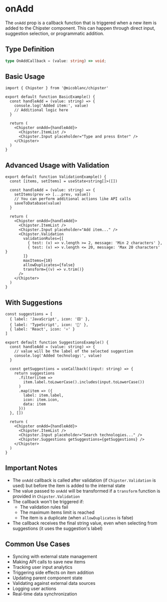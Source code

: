 # onAdd

The `onAdd` prop is a callback function that is triggered when a new item is added to the Chipster component. This can happen through direct input, suggestion selection, or programmatic addition.

## Type Definition
```typescript
type OnAddCallback = (value: string) => void;
```

## Basic Usage

```tsx filename="BasicExample.tsx" copy
import { Chipster } from '@micoblanc/chipster'

export default function BasicExample() {
  const handleAdd = (value: string) => {
    console.log('Added item:', value)
    // Additional logic here
  }

  return (
    <Chipster onAdd={handleAdd}>
      <Chipster.ItemList />
      <Chipster.Input placeholder="Type and press Enter" />
    </Chipster>
  )
}
```

## Advanced Usage with Validation

```tsx filename="ValidationExample.tsx" copy
export default function ValidationExample() {
  const [items, setItems] = useState<string[]>([])
  
  const handleAdd = (value: string) => {
    setItems(prev => [...prev, value])
    // You can perform additional actions like API calls
    saveToDatabase(value)
  }

  return (
    <Chipster onAdd={handleAdd}>
      <Chipster.ItemList />
      <Chipster.Input placeholder="Add item..." />
      <Chipster.Validation
        validationRules={[
          { test: (v) => v.length >= 2, message: 'Min 2 characters' },
          { test: (v) => v.length <= 20, message: 'Max 20 characters' }
        ]}
        maxItems={10}
        allowDuplicates={false}
        transform={(v) => v.trim()}
      />
    </Chipster>
  )
}
```

## With Suggestions

```tsx filename="SuggestionsExample.tsx" copy
const suggestions = [
  { label: 'JavaScript', icon: '🟨' },
  { label: 'TypeScript', icon: '🔷' },
  { label: 'React', icon: '⚛️' }
]

export default function SuggestionsExample() {
  const handleAdd = (value: string) => {
    // value will be the label of the selected suggestion
    console.log('Added technology:', value)
  }

  const getSuggestions = useCallback((input: string) => {
    return suggestions
      .filter(item => 
        item.label.toLowerCase().includes(input.toLowerCase())
      )
      .map(item => ({
        label: item.label,
        icon: item.icon,
        data: item
      }))
  }, [])

  return (
    <Chipster onAdd={handleAdd}>
      <Chipster.ItemList />
      <Chipster.Input placeholder="Search technologies..." />
      <Chipster.Suggestions getSuggestions={getSuggestions} />
    </Chipster>
  )
}
```

## Important Notes

- The `onAdd` callback is called after validation (if `Chipster.Validation` is used) but before the item is added to the internal state
- The value passed to `onAdd` will be transformed if a `transform` function is provided in `Chipster.Validation`
- The callback won't be triggered if:
  - The validation rules fail
  - The maximum items limit is reached
  - The item is a duplicate (when `allowDuplicates` is false)
- The callback receives the final string value, even when selecting from suggestions (it uses the suggestion's label)

## Common Use Cases
- Syncing with external state management
- Making API calls to save new items
- Tracking user input analytics
- Triggering side effects on item addition
- Updating parent component state
- Validating against external data sources
- Logging user actions
- Real-time data synchronization

